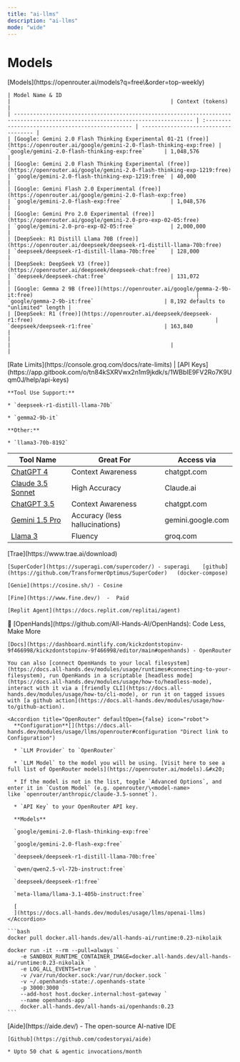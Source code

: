 ```yaml
---
title: "ai-llms"
description: "ai-llms"
mode: "wide"
---
```


# Models

<AccordionGroup>
  <Accordion title="OpenRouter" defaultOpen={false} icon="ROBOT">
    [Models](https://openrouter.ai/models?q=free\&order=top-weekly)

    | Model Name & ID                                                                                                                |                                                  | Context (tokens)                     |
    | ------------------------------------------------------------------------------------------------------------------------------ | :----------------------------------------------- | ------------------------------------ |
    | [Google: Gemini 2.0 Flash Thinking Experimental 01-21 (free)](https://openrouter.ai/google/gemini-2.0-flash-thinking-exp:free) | `google/gemini-2.0-flash-thinking-exp:free`      | 1,048,576                            |
    | [Google: Gemini 2.0 Flash Thinking Experimental (free)](https://openrouter.ai/google/gemini-2.0-flash-thinking-exp-1219:free)  | `google/gemini-2.0-flash-thinking-exp-1219:free` | 40,000                               |
    | [Google: Gemini Flash 2.0 Experimental (free)](https://openrouter.ai/google/gemini-2.0-flash-exp:free)                         | `google/gemini-2.0-flash-exp:free`               | 1,048,576                            |
    | [Google: Gemini Pro 2.0 Experimental (free)](https://openrouter.ai/google/gemini-2.0-pro-exp-02-05:free)                       | `google/gemini-2.0-pro-exp-02-05:free`           | 2,000,000                            |
    | [DeepSeek: R1 Distill Llama 70B (free)](https://openrouter.ai/deepseek/deepseek-r1-distill-llama-70b:free)                     | `deepseek/deepseek-r1-distill-llama-70b:free`    | 128,000                              |
    | [DeepSeek: DeepSeek V3 (free)](https://openrouter.ai/deepseek/deepseek-chat:free)                                              | `deepseek/deepseek-chat:free`                    | 131,072                              |
    | [Google: Gemma 2 9B (free)](https://openrouter.ai/google/gemma-2-9b-it:free)                                                   | `google/gemma-2-9b-it:free`                      | 8,192 defaults to "unlimited" length |
    | [DeepSeek: R1 (free)](https://openrouter.ai/deepseek/deepseek-r1:free)                                                         | `deepseek/deepseek-r1:free`                      | 163,840                              |
    |                                                                                                                                |                                                  |                                      |
  </Accordion>

  <Accordion title="Groq" defaultOpen={false} icon="x">
    [Rate Limits](https://console.groq.com/docs/rate-limits)     |     [API Keys](https://app.gitbook.com/o/tn84kSXRVwx2n1m9jkdk/s/1WBbIE9FV2Ro7K9Uqm0J/help/api-keys)

    **Tool Use Support:**

    * `deepseek-r1-distill-llama-70b`

    * `gemma2-9b-it`

    **Other:**

    * `llama3-70b-8192`
  </Accordion>
</AccordionGroup>

| Tool Name                                                                                | Great For                      | Access via        |
| ---------------------------------------------------------------------------------------- | ------------------------------ | ----------------- |
| [ChatGPT 4](https://www.aitoolssme.com/comparison/language-models#ChatGPT4)              | Context Awareness              | chatgpt.com       |
| [Claude 3.5 Sonnet](https://www.aitoolssme.com/comparison/language-models#claudesonnet)  | High Accuracy                  | Claude.ai         |
| [ChatGPT 3.5](https://www.aitoolssme.com/comparison/language-models#ChatGPT3.5)          | Context Awareness              | chatgpt.com       |
| [Gemini 1.5 Pro](https://www.aitoolssme.com/comparison/language-models#Geminiformerbard) | Accuracy (less hallucinations) | gemini.google.com |
| [Llama 3](https://www.aitoolssme.com/comparison/language-models#Llama3)                  | Fluency                        | groq.com          |

<AccordionGroup>
  <Accordion title="AI Builders" defaultOpen={false}>
    [Trae](https://www.trae.ai/download)

    [SuperCoder](https://superagi.com/supercoder/) - superagi    [github](https://github.com/TransformerOptimus/SuperCoder)   (docker-compose)

    [Genie](https://cosine.sh/) - Cosine

    [Fine](https://www.fine.dev/)  -  Paid

    [Replit Agent](https://docs.replit.com/replitai/agent)
  </Accordion>

  <Accordion title="OpenHands" defaultOpen={false} icon="check">
    🙌 [OpenHands](https://github.com/All-Hands-AI/OpenHands): Code Less, Make More

    [Docs](https://dashboard.mintlify.com/kickzdontstopinv-9f466998/kickzdontstopinv-9f466998/editor/main#openhands) - OpenRouter

    You can also [connect OpenHands to your local filesystem](https://docs.all-hands.dev/modules/usage/runtimes#connecting-to-your-filesystem), run OpenHands in a scriptable [headless mode](https://docs.all-hands.dev/modules/usage/how-to/headless-mode), interact with it via a [friendly CLI](https://docs.all-hands.dev/modules/usage/how-to/cli-mode), or run it on tagged issues with [a github action](https://docs.all-hands.dev/modules/usage/how-to/github-action).

    <Accordion title="OpenRouter" defaultOpen={false} icon="robot">
      **Configuration**[​](https://docs.all-hands.dev/modules/usage/llms/openrouter#configuration "Direct link to Configuration")

      * `LLM Provider` to `OpenRouter`

      * `LLM Model` to the model you will be using. [Visit here to see a full list of OpenRouter models](https://openrouter.ai/models).&#x20;

      * If the model is not in the list, toggle `Advanced Options`, and enter it in `Custom Model` (e.g. openrouter/\<model-name> like `openrouter/anthropic/claude-3.5-sonnet`).

      * `API Key` to your OpenRouter API key.

      **Models**

      `google/gemini-2.0-flash-thinking-exp:free`

      `google/gemini-2.0-flash-exp:free`

      `deepseek/deepseek-r1-distill-llama-70b:free`

      `qwen/qwen2.5-vl-72b-instruct:free`

      `deepseek/deepseek-r1:free`

      `meta-llama/llama-3.1-405b-instruct:free`

      [
      ](https://docs.all-hands.dev/modules/usage/llms/openai-llms)
    </Accordion>

    ```bash
    docker pull docker.all-hands.dev/all-hands-ai/runtime:0.23-nikolaik

    docker run -it --rm --pull=always `
        -e SANDBOX_RUNTIME_CONTAINER_IMAGE=docker.all-hands.dev/all-hands-ai/runtime:0.23-nikolaik `
        -e LOG_ALL_EVENTS=true `
        -v /var/run/docker.sock:/var/run/docker.sock `
        -v ~/.openhands-state:/.openhands-state `
        -p 3000:3000 `
        --add-host host.docker.internal:host-gateway `
        --name openhands-app `
        docker.all-hands.dev/all-hands-ai/openhands:0.23
    ```
  </Accordion>

  <Accordion title="Aide" defaultOpen={false} icon="check">
    [Aide](https://aide.dev/)  -  The open-source AI-native IDE &#x20;

    [Github](https://github.com/codestoryai/aide)

    * Upto 50 chat & agentic invocations/month
  </Accordion>
</AccordionGroup>